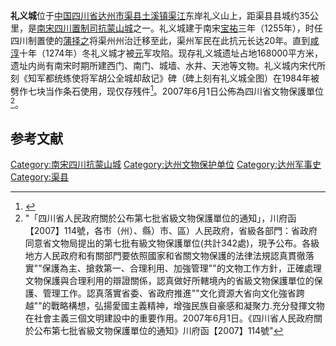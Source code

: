 {{msg:四川省文物保護單位
|名稱 = 禮義城遺址
|編號 = 11
|圖片 = 
|級別 = S7
|分類 = 
|時代 = [[宋代|宋代]]-[[清代|清代]]
|地点 = [[四川省|四川省]][[達州市|達州市]][[渠縣|渠縣]]
|坐標 =
|登錄 = 2007年6月1日
}}
'''礼义城'''位于[[中国|中国]][[四川省|四川省]][[达州市|达州市]][[渠县|渠县]][[土溪镇|土溪镇]][[渠江|渠江]]东岸礼义山上，距渠县县城约35公里，是[[南宋|南宋]][[南宋四川置制司抗蒙山城|四川置制司抗蒙山城]]之一。礼义城建于南宋[[宝祐|宝祐]]三年（1255年），时任四川制置使的[[蒲择之|蒲择之]]将渠州州治迁移至此，渠州军民在此抗元长达20年。直到[[咸淳|咸淳]]十年（1274年）冬礼义城才被[[元朝|元]]军攻陷。现存礼义城遗址占地168000平方米，遗址内尚有南宋时期所建西门、南门、城墙、水井、天池等文物。礼义城内宋代所刻《知军都统练使将军胡公全城却敌记》碑（碑上刻有礼义城全图）在1984年被劈作七块当作条石使用，现仅存残件<ref>{{Cite journal|title= 宋元战争中四川的宋军山城及其现状|author =薛玉树|journal =四川文物|year =1993年|issue=第1期}}</ref>。2007年6月1日公佈為四川省文物保護單位<ref>"「四川省人民政府關於公布第七批省級文物保護單位的通知」，川府函【2007】114號，各市（州）、縣）市、區）人民政府，省級各部門：省政府同意省文物局提出的第七批有級文物保護單位(共計342處)，現予公布。各級地方人民政府和有關部門要依照國家和省關文物保護的法律法規認真貫徹落實""保護為主、搶救第一、合理利用、加強管理""的文物工作方針，正確處理文物保護與合理利用的辯證關係，認真做好所轄境內的省級文物保護單位的保護、管理工作。認真落實省委、省政府推進""文化資源大省向文化強省跨越""的戰略構想，弘揚愛國主義精神，增強民族自豪感和凝聚力.充分發揮文物在社會主義三個文明建設中的重要作用。2007年6月1日。《四川省人民政府關於公布第七批省級文物保護單位的通知》川府函【2007】114號"</ref>。

==参考文献==
{{reflist}}

{{达州市境内的四川省文物保护单位}}
{{南宋四川抗蒙山城}}
[[Category:南宋四川抗蒙山城|Category:南宋四川抗蒙山城]]
[[Category:达州文物保护单位|Category:达州文物保护单位]]
[[Category:达州军事史|Category:达州军事史]]
[[Category:渠县|Category:渠县]]
